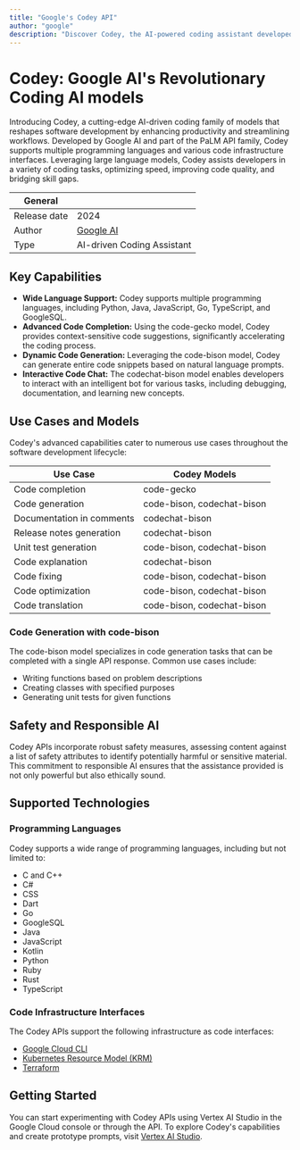 ```yaml
---
title: "Google's Codey API"
author: "google"
description: "Discover Codey, the AI-powered coding assistant developed by Google AI, designed to transform software development with its advanced code generation capabilities across various programming languages."
---
```


# Codey: Google AI's Revolutionary Coding AI models

Introducing Codey, a cutting-edge AI-driven coding family of models that reshapes software development by enhancing productivity and streamlining workflows. Developed by Google AI and part of the PaLM API family, Codey supports multiple programming languages and various code infrastructure interfaces. Leveraging large language models, Codey assists developers in a variety of coding tasks, optimizing speed, improving code quality, and bridging skill gaps.

| General        |               |
| ---            | ---           |
| Release date   | 2024           |
| Author         | [Google AI](https://ai.google/)      |
| Type           | AI-driven Coding Assistant |

## Key Capabilities

- **Wide Language Support:** Codey supports multiple programming languages, including Python, Java, JavaScript, Go, TypeScript, and GoogleSQL.
- **Advanced Code Completion:** Using the code-gecko model, Codey provides context-sensitive code suggestions, significantly accelerating the coding process.
- **Dynamic Code Generation:** Leveraging the code-bison model, Codey can generate entire code snippets based on natural language prompts.
- **Interactive Code Chat:** The codechat-bison model enables developers to interact with an intelligent bot for various tasks, including debugging, documentation, and learning new concepts.

## Use Cases and Models

Codey's advanced capabilities cater to numerous use cases throughout the software development lifecycle:

| Use Case | Codey Models |
|----------|--------------|
| Code completion | code-gecko |
| Code generation | code-bison, codechat-bison |
| Documentation in comments | codechat-bison |
| Release notes generation | codechat-bison |
| Unit test generation | code-bison, codechat-bison |
| Code explanation | codechat-bison |
| Code fixing | code-bison, codechat-bison |
| Code optimization | code-bison, codechat-bison |
| Code translation | code-bison, codechat-bison |

### Code Generation with code-bison

The code-bison model specializes in code generation tasks that can be completed with a single API response. Common use cases include:

- Writing functions based on problem descriptions
- Creating classes with specified purposes
- Generating unit tests for given functions

## Safety and Responsible AI

Codey APIs incorporate robust safety measures, assessing content against a list of safety attributes to identify potentially harmful or sensitive material. This commitment to responsible AI ensures that the assistance provided is not only powerful but also ethically sound.

## Supported Technologies

### Programming Languages

Codey supports a wide range of programming languages, including but not limited to:

- C and C++
- C#
- CSS
- Dart
- Go
- GoogleSQL
- Java
- JavaScript
- Kotlin
- Python
- Ruby
- Rust
- TypeScript

### Code Infrastructure Interfaces

The Codey APIs support the following infrastructure as code interfaces:

- [Google Cloud CLI](https://cloud.google.com/cli)
- [Kubernetes Resource Model (KRM)](https://github.com/kubernetes/design-proposals-archive/blob/main/architecture/resource-management.md)
- [Terraform](https://developer.hashicorp.com/terraform/language)

## Getting Started

You can start experimenting with Codey APIs using Vertex AI Studio in the Google Cloud console or through the API. To explore Codey's capabilities and create prototype prompts, visit [Vertex AI Studio](https://console.cloud.google.com/vertex-ai/publishers/google/model-garden/code-bison?project=wdll-252515).

